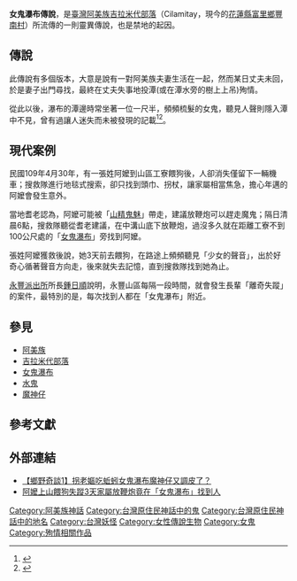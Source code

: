{{expert|subject=臺灣原住民族}}

'''女鬼瀑布傳說'''，是[[臺灣|臺灣]][[阿美族|阿美族]][[吉拉米代部落|吉拉米代部落]]（Cilamitay，現今的[[花蓮縣|花蓮縣]][[富里鄉|富里鄉]][[豐南村|豐南村]]）所流傳的一則靈異傳說，也是禁地的起因。

== 傳說 ==
此傳說有多個版本，大意是說有一對阿美族夫妻生活在一起，然而某日丈夫未回，於是妻子出門尋找，最終在丈夫失事地投潭(或在潭水旁的樹上上吊)殉情。

從此以後，瀑布的潭邊時常坐著一位一尺半，頻頻梳髮的女鬼，聽見人聲則隱入潭中不見，曾有過讓人迷失而未被發現的記載<ref name="豐南村瀑布">{{cite web|author=[[李嘉鑫|李嘉鑫]] |title=《豐南村瀑布》 |url= |publisher= |work= |accessdate= }}</ref><ref name="阿美族神話與傳說">{{cite book |author=[[達西烏拉彎‧畢馬|達西烏拉彎‧畢馬]] |title=《阿美族神話與傳說》 |url=https://www.books.com.tw/products/0010232685 |publisher=[[晨星|晨星]] |year=2003/09/01 |isbn=9574554783 |access-date=2021-02-25 |archive-date=2016-11-03 |archive-url=https://web.archive.org/web/20161103012425/http://www.books.com.tw/products/0010232685 |dead-url=no }}</ref>。

== 現代案例 ==
民國109年4月30年，有一張姓阿嬤到山區工寮餵狗後，人卻消失僅留下一輛機車；搜救隊進行地毯式搜索，卻只找到頭巾、拐杖，讓家屬相當焦急，擔心年邁的阿嬤會發生意外。

當地耆老認為，阿嬤可能被「[[山精|山精]][[鬼魅|鬼魅]]」帶走，建議放鞭炮可以趕走魔鬼；隔日清晨6點，搜救隊聽從耆老建議，在中溝山底下放鞭炮，過沒多久就在距離工寮不到100公尺處的「[[女鬼瀑布|女鬼瀑布]]」旁找到阿嬤。

張姓阿嬤獲救後說，她3天前去餵狗，在路途上頻頻聽見「少女的聲音」，出於好奇心循著聲音方向走，後來就失去記憶，直到搜救隊找到她為止。

[[永豐派出所|永豐派出所]]所長[[鍾日順|鍾日順]]說明，永豐山區每隔一段時間，就會發生長輩「離奇失蹤」的案件，最特別的是，每次找到人都在「女鬼瀑布」附近。

==參見==
*[[阿美族|阿美族]]
*[[吉拉米代部落|吉拉米代部落]]
*[[女鬼瀑布|女鬼瀑布]]
*[[水鬼|水鬼]]
*[[魔神仔|魔神仔]]

== 參考文獻 ==
{{reflist}}

== 外部連結 ==
*[https://vip.udn.com/vip/story/121163/4602841 【鄉野奇談1】拐老嫗吃蚯蚓女鬼瀑布魔神仔又調皮了？] {{Wayback|url=https://vip.udn.com/vip/story/121163/4602841 |date=20211118002942 }}
*[https://tw.appledaily.com/local/20200512/TEKWNEIEV7HA23V5K2XOJL3EMM/ 阿嬤上山餵狗失蹤3天家屬放鞭炮竟在「女鬼瀑布」找到人]





[[Category:阿美族神話|Category:阿美族神話]]
[[Category:台灣原住民神話中的鬼|Category:台灣原住民神話中的鬼]]
[[Category:台灣原住民神話中的地名|Category:台灣原住民神話中的地名]]
[[Category:台灣妖怪|Category:台灣妖怪]]
[[Category:女性傳說生物|Category:女性傳說生物]]
[[Category:女鬼|Category:女鬼]]
[[Category:殉情相關作品|Category:殉情相關作品]]
{{Myth-stub}}